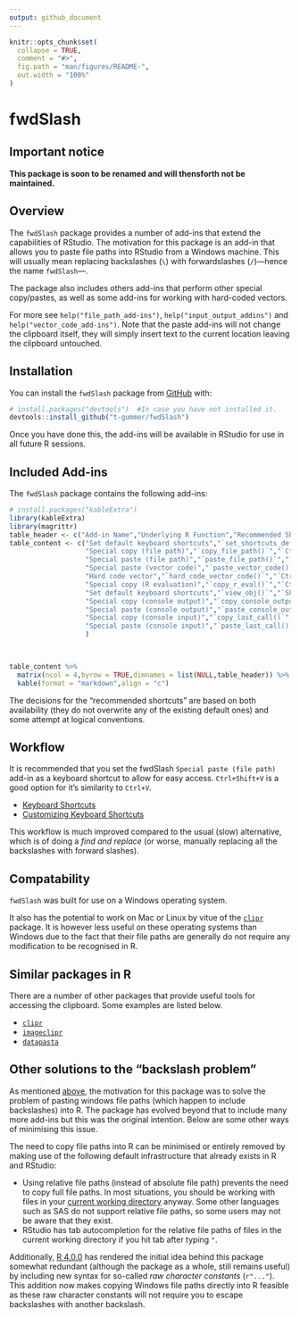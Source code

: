 ```yaml
---
output: github_document
---
```


<!-- README.md is generated from README.Rmd. Please edit that file -->

```r
knitr::opts_chunk$set(
  collapse = TRUE,
  comment = "#>",
  fig.path = "man/figures/README-",
  out.width = "100%"
)
```

# fwdSlash

<!-- badges: start -->
<!-- badges: end -->

## Important notice

__This package is soon to be renamed and will thensforth not be maintained.__

## Overview

The `fwdSlash` package provides a number of add-ins that extend the capabilities of RStudio. The motivation for this package is an add-in that allows you to paste file paths into RStudio from a Windows machine. This will usually mean replacing backslashes (`\`) with forwardslashes (`/`)---hence the name `fwdSlash`---.

The package also includes others add-ins that perform other special copy/pastes, as well as some add-ins for working with hard-coded vectors.

<!-- * An add-in to copy a file path in R and convert it into a system (Windows) file path. -->
<!-- * An add-in to paste the hard-code for a vector based on the current selection. -->
<!-- * An add-in the evaluate the code currenlty selected in RStudio and replace it with a hard-coded vector. -->
<!-- * An add-in to evaluate the code currenlty selected in RStudio and put the output into the clipboard. -->

For more see `help("file_path_add-ins")`, `help("input_output_addins")` and `help("vector_code_add-ins")`. Note that the paste add-ins will not change the clipboard itself, they will simply insert text to the current location leaving the clipboard untouched.


## Installation

You can install the `fwdSlash` package from [GitHub](https://github.com/t-gummer/fwdSlash) with:

``` r
# install.packages("devtools")  #In case you have not installed it.
devtools::install_github("t-gummer/fwdSlash")
```

Once you have done this, the add-ins will be available in RStudio for use in all future R sessions.


## Included Add-ins


The `fwdSlash` package contains the following add-ins:

```r
# install.packages("kableExtra")
library(kableExtra)
library(magrittr)
table_header <- c("Add-in Name","Underlying R Function","Recommended Shortcut","Description")
table_content <- c("Set default keyboard shortcuts","`set_shortcuts_default()`","_none_","Click on this add-in in RStudio to set the shortcuts for the other add-ins below.",
                   "Special copy (file path)","`copy_file_path()`","`Ctrl+Alt+C`","Copy a file path to the clipboard so that it will work as a Windows file path.",
                   "Special paste (file path)","`paste_file_path()`","`Ctrl+Shift+V`","Paste a file path in the clipboard so that it will work as an R file path (this does _not_ change the clipboard).",
                   "Special paste (vector code)","`paste_vector_code()`","`Ctrl+H`","Pastes the current text in the clipboard as R code for a hard-coded vector using the `c()` function (this does _not_ change the clipboard).",
                   "Hard code vector","`hard_code_vector_code()`","`Ctrl+Alt+H`","Evaluate the current selected code in RStudio and replace it with a hard-coded vector.",
                   "Special copy (R evaluation)","`copy_r_eval()`","`Ctrl+G`","Evaluate currently selected code in RStudio and copy the output to the clipboard (one line per element of vectors). This can be thought of as reversing the \"_Special paste (vector code)_\" add-in.",
                   "Set default keyboard shortcuts","`view_obj()`","`Shift+Alt+V`","View currently selected object (or code that will create an object) in the Viewer pane. This is a shortcut version of running the function `View()` or clicking on the object in the Environment pane.",
                   "Special copy (console output)","`copy_console_output()`","`Ctrl+Alt+2`","Copy current console output to the clipboard.",
                   "Special paste (console output)","`paste_console_output()`","`Ctrl+Alt+1`","Paste current console output to the current cursor position",
                   "Special copy (console input)","`copy_last_call()`","`Shift+Alt+2`","Copy current R evaluation in the console to the clipboard.",
                   "Special paste (console input)","`paste_last_call()`","`Shift+Alt+1`","Paste current R evaluation in the console to the current cursor position."
                   )

    

table_content %>% 
  matrix(ncol = 4,byrow = TRUE,dimnames = list(NULL,table_header)) %>% 
  kable(format = "markdown",align = "c")

```

The decisions for the "recommended shortcuts" are based on both availability (they do not overwrite any of the existing default ones) and some attempt at logical conventions.
<!-- Rationalise each choiceof shortcut below -->

## Workflow

It is recommended that you set the fwdSlash `Special paste (file path)` add-in as a keyboard shortcut to allow for easy access. `Ctrl+Shift+V` is a good option for it's similarity to `Ctrl+V`.

* [Keyboard Shortcuts](https://rstudio.github.io/rstudioaddins/#keyboard-shorcuts)
* [Customizing Keyboard Shortcuts](https://support.rstudio.com/hc/en-us/articles/206382178-Customizing-Keyboard-Shortcuts)


This workflow is much improved compared to the usual (slow) alternative, which is of doing a _find and replace_ (or worse, manually replacing all the backslashes with forward slashes).

<!-- There is a function in the fwdSlash package that allows you to easily change the RStudio keyboard shortcut _programmatically_ as an alternative to clicking through menus. -->

## Compatability

`fwdSlash` was built for use on a Windows operating system.

It also has the potential to work on Mac or Linux by vitue of the [`clipr`](https://www.r-pkg.org/pkg/clipr) package. It is however less useful on these operating systems than Windows due to the fact that their file paths are generally do not require any modification to be recognised in R.

## Similar packages in R

There are a number of other packages that provide useful tools for accessing the clipboard. Some examples are listed below.

* [`clipr`](https://www.r-pkg.org/pkg/clipr)
* [`imageclipr`](https://github.com/Timag/imageclipr)
* [`datapasta`](https://github.com/MilesMcBain/datapasta)

## Other solutions to the "backslash problem"

As mentioned [above](#Overview), the motivation for this package was to solve the problem of pasting windows file paths (which happen to include backslashes) into R. The package has evolved beyond that to include many more add-ins but this was the original intention. Below are some other ways of minimising this issue.

The need to copy file paths into R can be minimised or entirely removed by making use of the following default infrastructure that already exists in R and RStudio:

* Using relative file paths (instead of absolute file path) prevents the need to copy full file paths. In most situations, you should be working with files in your [current working directory](https://www.rdocumentation.org/packages/base/versions/3.6.2/topics/getwd) anyway. Some other languages such as SAS do not support relative file paths, so some users may not be aware that they exist.
* RStudio has tab autocompletion for the relative file paths of files in the current working directory if you hit tab after typing `"`.


Additionally, [R 4.0.0](https://stat.ethz.ch/pipermail/r-announce/2020/000653.html) has rendered the initial idea behind this package somewhat redundant (although the package as a whole, still remains useful) by including new syntax for so-called _raw character constants_ (` r"..."`). This addition now makes copying Windows file paths directly into R feasible as these raw character constants will not require you to escape backslashes with another backslash.
